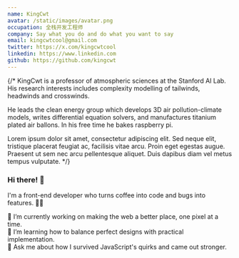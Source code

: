 ```yaml
---
name: KingCwt
avatar: /static/images/avatar.png
occupation: 全栈开发工程师
company: Say what you do and do what you want to say
email: kingcwtcool@gmail.com
twitter: https://x.com/kingcwtcool
linkedin: https://www.linkedin.com
github: https://github.com/kingcwt
---
```


{/* KingCwt is a professor of atmospheric sciences at the Stanford AI Lab. His research interests includes complexity modelling of tailwinds, headwinds and crosswinds.

He leads the clean energy group which develops 3D air pollution-climate models, writes differential equation solvers, and manufactures titanium plated air ballons. In his free time he bakes raspberry pi.

Lorem ipsum dolor sit amet, consectetur adipiscing elit. Sed neque elit, tristique placerat feugiat ac, facilisis vitae arcu. Proin eget egestas augue. Praesent ut sem nec arcu pellentesque aliquet. Duis dapibus diam vel metus tempus vulputate. */}

### Hi there! 👋

I'm a front-end developer who turns coffee into code and bugs into features. 🚀✨    

🔭 I’m currently working on making the web a better place, one pixel at a time.   
🌱 I’m learning how to balance perfect designs with practical implementation.    
💬 Ask me about how I survived JavaScript's quirks and came out stronger.    

